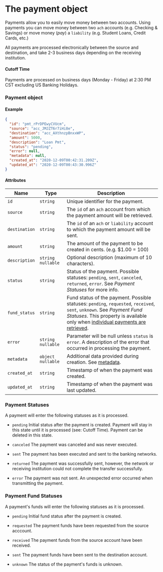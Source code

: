 # The payment object

Payments allow you to easily move money between two accounts. Using payments you can move money between two `ach` accounts (e.g. Checking & Savings) or move money (_pay_) a `liability` (e.g. Student Loans, Credit Cards, etc.)

All payments are processed electronically between the source and destination, and take 2-3 business days depending on the receiving institution.

#### Cutoff Time
Payments are processed on business days (Monday - Friday) at 2:30 PM CST excluding US Banking Holidays.

### Payment object

#### Example

```json
{
  "id": "pmt_rPrDPEwyCVUcm",
  "source": "acc_JMJZT6r7iHi8e",
  "destination": "acc_AXthnzpBnxxWP",
  "amount": 5000,
  "description": "Loan Pmt",
  "status": "pending",
  "error": null,
  "metadata": null,
  "created_at": "2020-12-09T00:42:31.209Z",
  "updated_at": "2020-12-09T00:43:30.996Z"
}
```

#### Attributes

| Name          | Type                | Description                                                                                                                                                                                                                    |
|---------------|---------------------|--------------------------------------------------------------------------------------------------------------------------------------------------------------------------------------------------------------------------------|
| `id`          | `string`            | Unique identifier for the payment.                                                                                                                                                                                             |
| `source`      | `string`            | The `id` of an `ach` account from which the payment amount will be retrieved.                                                                                                                                                  |
| `destination` | `string`            | The `id` of an `ach` or `liability` account to which the payment amount will be sent.                                                                                                                                          |
| `amount`      | `string`            | The amount of the payment to be created in cents. (e.g. $1.00 = 100)                                                                                                                                                           |
| `description` | `string` `nullable` | Optional description (maximum of 10 characters).                                                                                                                                                                               |
| `status`      | `string`            | Status of the payment. Possible statuses: `pending`, `sent`, `canceled`, `returned`, `error`. See *Payment Statuses* for more info.                                                                                            |
| `fund_status` | `string`            | Fund status of the payment. Possible statuses: `pending`, `requested`, `received`, `sent`, `unknown`. See *Payment Fund Statuses*.  This property is available only when [individual payments are retrieved](3-GetPayment.md). |
| `error`       | `string` `nullable` | Parameter will be null unless `status` is `error`. A description of the error that occurred in processing the payment.                                                                                                         |
| `metadata`    | `object` `nullable` | Additional data provided during creation. See [metadata](../1.%20Method%20API/6-Metadata.md).                                                                                                                                                                     |
| `created_at`  | `string`            | Timestamp of when the payment was created.                                                                                                                                                                                     |
| `updated_at`  | `string`            | Timestamp of when the payment was last updated.                                                                                                                                                                                |
### Payment Statuses

A payment will enter the following statuses as it is processed.

* `pending`
Initial status after the payment is created. Payment will stay in this state until it is processed (see: Cutoff Time). Payment can be deleted in this state.

* `canceled`
The payment was canceled and was never executed.

* `sent`
The payment has been executed and sent to the banking networks.

* `returned`
The payment was successfully sent, however, the network or receiving institution could not complete the transfer successfully.

* `error`
The payment was not sent. An unexpected error occurred when transmitting the payment.


### Payment Fund Statuses

A payment's funds will enter the following statuses as it is processed.

* `pending`
Initial fund status after the payment is created.

* `requested`
The payment funds have been requested from the source acccount.

* `received`
The payment funds from the source account have been received.

* `sent`
The payment funds have been sent to the destination account.

* `unknown`
The status of the payment's funds is unknown.



